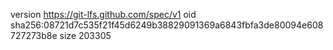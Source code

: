 version https://git-lfs.github.com/spec/v1
oid sha256:08721d7c535f21f45d6249b38829091369a6843fbfa3de80094e608727273b8e
size 203305
